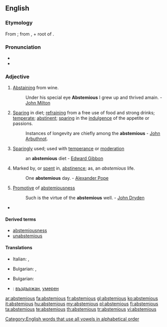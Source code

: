 ==English==

===Etymology===
From {{etyl|la}} {{term|abstemius|abstēmius|abstaining from wine|lang=la}}; from {{term|ab|lang=la}}, {{term|abs|lang=la}} + root of {{term|temetum|tēmētum|[[intoxicating]] drink|lang=la}}.

===Pronunciation===
* {{IPA|/æbˈstɛmi.əs/}}
* {{rhymes|iːmiəs}}

===Adjective===
{{en-adj}}

# {{context|Original Latin sense}} [[abstaining|Abstaining]] from wine.
#: Under his special eye '''Abstemious''' I grew up and thrived amain. - [[w:John Milton|John Milton]]
# [[sparing|Sparing]] in diet; [[refraining]] from a free use of food and strong drinks; [[temperate]]; [[abstinent]]; [[sparing]] in the [[indulgence]] of the appetite or passions.
#: Instances of longevity are chiefly among the '''abstemious''' - [[w:John Arbuthnot|John Arbuthnot]].
# [[sparing|Sparingly]] used; used with [[temperance]] or [[moderation]]
#: an '''abstemious''' diet - [[w:Edward Gibbon|Edward Gibbon]]
# Marked by, or [[spent]] in, [[abstinence]]; as, an ''abstemious'' life.
#: One '''abstemious''' day. - [[w:Alexander Pope|Alexander Pope]]
# {{rare}} [[promotive|Promotive]] of [[abstemiousness]]
#: Such is the virtue of the '''abstemious''' well. - [[w:John Dryden|John Dryden]]
* {{seeCites}}

====Derived terms====
* [[abstemiousness]]
* [[unabstemious]]

====Translations====
{{trans-top|abstaining from wine}}
*Italian: {{t+|it|astemio|m}}, {{t+|it|astemia|f}}
{{trans-mid}}
{{trans-bottom}}

{{trans-top|sparing in diet}}
* Bulgarian: {{t|bg|въздържан}},  {{t|bg|скромен}}
{{trans-mid}}
{{trans-bottom}}

{{trans-top|sparingly used; used with temperance or moderation}}
* Bulgarian: {{t|bg|пестелив}}
{{trans-mid}}
{{trans-bottom}}

{{trans-top|marked by, or spent in, abstinence}}
{{trans-mid}}
{{trans-bottom}}

{{trans-top|promotive of abstemiousness}}
{{trans-mid}}
{{trans-bottom}}

{{checktrans-top}}
* {{ttbc|Bulgarian}}: [[въздържан]], [[умерен]]
{{checktrans-bottom}}

[[Category:English words that use all vowels in alphabetical order]]

[[ar:abstemious]]
[[fa:abstemious]]
[[fr:abstemious]]
[[gl:abstemious]]
[[ko:abstemious]]
[[it:abstemious]]
[[hu:abstemious]]
[[my:abstemious]]
[[pl:abstemious]]
[[fi:abstemious]]
[[ta:abstemious]]
[[te:abstemious]]
[[th:abstemious]]
[[tr:abstemious]]
[[vi:abstemious]]